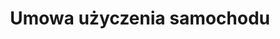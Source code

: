 ---
slug: umowa-uzyczenia-samochodu
title: Umowa użyczenia samochodu
categories: [motoryzacja]
priceId: price_1NlA5nDqWXJnMCTYlM58nVn1
---